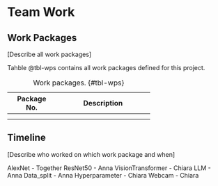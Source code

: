 # Team Work 



## Work Packages 

[Describe all work packages]

Tahble @tbl-wps contains all work packages defined for this project.

+-------------+--------------------------------+
| Package No. | Description                    |
+=============+================================+
|             |                                |
|             |                                |
+-------------+--------------------------------+
|             |                                |
|             |                                |
+-------------+--------------------------------+

: Work packages. {#tbl-wps}

## Timeline 

[Describe who worked on which work package and when]

AlexNet - Together
ResNet50 - Anna
VisionTransformer - Chiara
LLM - Anna
Data_split - Anna
Hyperparameter - Chiara
Webcam - Chiara
